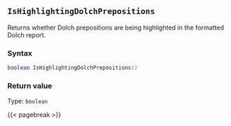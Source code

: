 ## `IsHighlightingDolchPrepositions`

Returns whether Dolch prepositions are being highlighted in the formatted Dolch report.

### Syntax {-}

``` .lua
boolean IsHighlightingDolchPrepositions()
```


### Return value {-}

Type: `boolean`


{{< pagebreak >}}